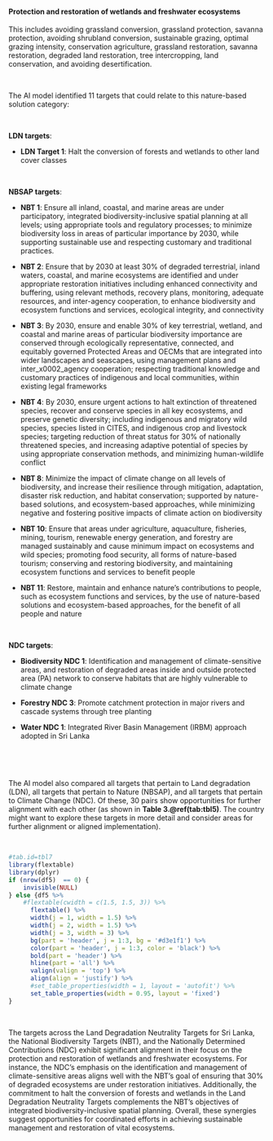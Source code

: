 #### Protection and restoration of wetlands and freshwater ecosystems

::: {custom-style='Citation'}
This includes avoiding grassland conversion, grassland protection, savanna protection, avoiding shrubland conversion, sustainable grazing, optimal grazing intensity, conservation agriculture, grassland restoration, savanna restoration, degraded land restoration, tree intercropping, land conservation, and avoiding desertification.
:::

<br>

::: {custom-style='Text'}
The AI model identified 11 targets that could relate to this nature-based solution category:
:::

<br>


**LDN targets**:

-   **LDN Target 1**: Halt the conversion of forests and wetlands to other land cover classes



​

**NBSAP targets**:

-   **NBT 1**: Ensure all inland, coastal, and marine areas are under participatory, integrated biodiversity-inclusive spatial planning at all levels; using appropriate tools and regulatory processes; to minimize biodiversity loss in areas of particular importance by 2030, while supporting sustainable use and respecting customary and traditional practices.

-   **NBT 2**: Ensure that by 2030 at least 30% of degraded terrestrial, inland waters, coastal, and marine ecosystems are identified and under appropriate restoration initiatives including enhanced connectivity and buffering, using relevant methods, recovery plans, monitoring, adequate resources, and inter-agency cooperation, to enhance biodiversity and ecosystem functions and services, ecological integrity, and connectivity

-   **NBT 3**: By 2030, ensure and enable 30% of key terrestrial, wetland, and coastal and marine areas of particular biodiversity importance are conserved through ecologically representative, connected, and equitably governed Protected Areas and OECMs that are integrated into wider landscapes and seascapes, using management plans and inter_x0002_agency cooperation; respecting traditional knowledge and customary practices of indigenous and local communities, within existing legal frameworks

-   **NBT 4**: By 2030, ensure urgent actions to halt extinction of threatened species, recover and conserve species in all key ecosystems, and preserve genetic diversity; including indigenous and migratory wild species, species listed in CITES, and indigenous crop and livestock species; targeting reduction of threat status for 30% of nationally threatened species, and increasing adaptive potential of species by using appropriate conservation methods, and minimizing human-wildlife conflict

-   **NBT 8**: Minimize the impact of climate change on all levels of biodiversity, and increase their resilience through mitigation, adaptation, disaster risk reduction, and habitat conservation; supported by nature-based solutions, and ecosystem-based approaches, while minimizing negative and fostering positive impacts of climate action on biodiversity

-   **NBT 10**: Ensure that areas under agriculture, aquaculture, fisheries, mining, tourism, renewable energy generation, and forestry are managed sustainably and cause minimum impact on ecosystems and wild species; promoting food security, all forms of nature-based tourism; conserving and restoring biodiversity, and maintaining ecosystem functions and services to benefit people

-   **NBT 11**: Restore, maintain and enhance nature’s contributions to people, such as ecosystem functions and services, by the use of nature-based solutions and ecosystem-based approaches, for the benefit of all people and nature



​

**NDC targets**:

-   **Biodiversity NDC 1**: Identification and management of climate-sensitive areas, and restoration of degraded areas inside and outside protected area (PA) network to conserve habitats that are highly vulnerable to climate change

-   **Forestry NDC 3**: Promote catchment protection in major rivers and cascade systems through tree planting

-   **Water NDC 1**: Integrated River Basin Management (IRBM) approach adopted in Sri Lanka



​






<br>

::: {custom-style='Text'}
The AI model also compared all targets that pertain to Land degradation (LDN), all targets that pertain to Nature (NBSAP), and all targets that pertain to Climate Change (NDC). Of these, 30 pairs show opportunities for further alignment with each other (as shown in **Table 3.\@ref(tab:tbl5)**. The country might want to explore these targets in more detail and consider areas for further alignment or aligned implementation).
:::

<br>

```r
#tab.id=tbl7
library(flextable)
library(dplyr)
if (nrow(df5)  == 0) {
    invisible(NULL)
} else {df5 %>% 
    #flextable(cwidth = c(1.5, 1.5, 3)) %>% 
      flextable() %>% 
      width(j = 1, width = 1.5) %>% 
      width(j = 2, width = 1.5) %>% 
      width(j = 3, width = 3) %>% 
      bg(part = 'header', j = 1:3, bg = '#d3e1f1') %>% 
      color(part = 'header', j = 1:3, color = 'black') %>% 
      bold(part = 'header') %>% 
      hline(part = 'all') %>% 
      valign(valign = 'top') %>% 
      align(align = 'justify') %>%  
      #set_table_properties(width = 1, layout = 'autofit') %>% 
      set_table_properties(width = 0.95, layout = 'fixed')
}
```

<br>

::: {custom-style='summ'}
The targets across the Land Degradation Neutrality Targets for Sri Lanka, the National Biodiversity Targets (NBT), and the Nationally Determined Contributions (NDC) exhibit significant alignment in their focus on the protection and restoration of wetlands and freshwater ecosystems. For instance, the NDC's emphasis on the identification and management of climate-sensitive areas aligns well with the NBT's goal of ensuring that 30% of degraded ecosystems are under restoration initiatives. Additionally, the commitment to halt the conversion of forests and wetlands in the Land Degradation Neutrality Targets complements the NBT's objectives of integrated biodiversity-inclusive spatial planning. Overall, these synergies suggest opportunities for coordinated efforts in achieving sustainable management and restoration of vital ecosystems.
:::

<br>


